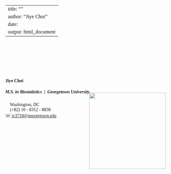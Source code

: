 
---
title: ""
author: "Jiye Choi"
date: 
output: html_document
---

<style>
  body {
    font-family: Georgia, "Times New Roman", Times, serif;
  }

  h1, h2 {
    color: #333;
  }
</style>

<link rel="stylesheet" href="styles.css" type="text/css">
<link rel="stylesheet" href="site_libs/academicons-1.9.1/css/academicons.min.css"/>


<br><br><br><br><br><br>

#### **Jiye Choi**
##### M.S. in Biostatistics&nbsp;&nbsp;|&nbsp;&nbsp;Georgetown University
📍 Washington, DC <br>
📱 (+82) 10 - 8312 - 8838 <br>
✉️ [jc3710@georgetown.edu](mailto:jc3710@georgetown.edu)
<div style="text-align: right; margin-top: -100px; margin-bottom: 120px;">
  <img src="images/georgetownlogo.png" style="width: 240px; max-width: 100%; position: relative; z-index: -1;">
</div>








